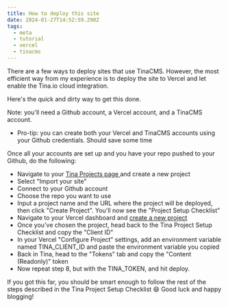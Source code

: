 ```yaml
---
title: How to deploy this site
date: 2024-01-27T14:52:59.290Z
tags:
  - meta
  - tutorial
  - vercel
  - tinacms
---
```


There are a few ways to deploy sites that use TinaCMS. However, the most efficient way from my experience is to deploy the site to Vercel and let enable the Tina.io cloud integration.

Here's the quick and dirty way to get this done.

Note: you'll need a Github account, a Vercel account, and a TinaCMS account.

* Pro-tip: you can create both your Vercel and TinaCMS accounts using your Github credentials. Should save some time

Once all your accounts are set up and you have your repo pushed to your Github, do the following:

* Navigate to your [Tina Projects page ](https://app.tina.io/projects)and create a new project
* Select "Import your site"
* Connect to your Github account
* Choose the repo you want to use
* Input a project name and the URL where the project will be deployed, then click "Create Project". You'll now see the "Project Setup Checklist"
* Navigate to your Vercel dashboard and [create a new project]()
* Once you've chosen the project, head back to the Tina Project Setup Checklist and copy the "Client ID"
* In your Vercel "Configure Project" settings, add an environment variable named TINA\_CLIENT\_ID and paste the environment variable you copied
* Back in Tina, head to the "Tokens" tab and copy the "Content (Readonly)" token
* Now repeat step 8, but with the TINA\_TOKEN, and hit deploy.

If you got this far, you should be smart enough to follow the rest of the steps described in the Tina Project Setup Checklist 😄 Good luck and happy blogging!

